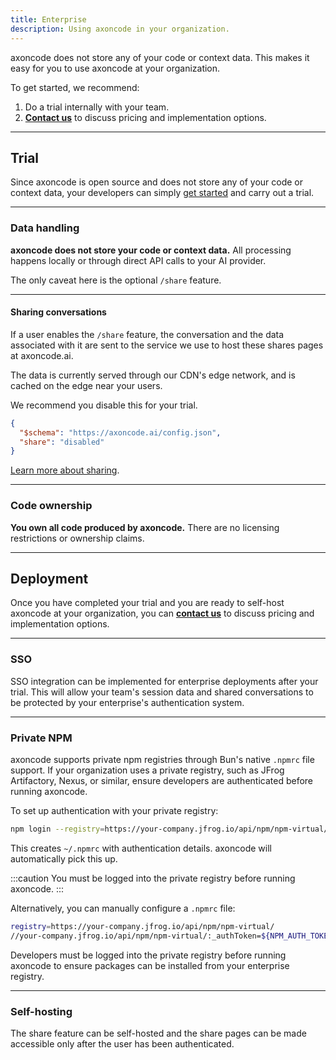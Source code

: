 ```yaml
---
title: Enterprise
description: Using axoncode in your organization.
---
```



axoncode does not store any of your code or context data. This makes it easy for
you to use axoncode at your organization.

To get started, we recommend:

1. Do a trial internally with your team.
2. **<a href={email}>Contact us</a>** to discuss pricing and implementation options.

---

## Trial

Since axoncode is open source and does not store any of your code or context data, your developers can simply [get started](/docs/) and carry out a trial.

---

### Data handling

**axoncode does not store your code or context data.** All processing happens locally or through direct API calls to your AI provider.

The only caveat here is the optional `/share` feature.

---

#### Sharing conversations

If a user enables the `/share` feature, the conversation and the data associated with it are sent to the service we use to host these shares pages at axoncode.ai.

The data is currently served through our CDN's edge network, and is cached on the edge near your users.

We recommend you disable this for your trial.

```json title="axoncode.json"
{
  "$schema": "https://axoncode.ai/config.json",
  "share": "disabled"
}
```

[Learn more about sharing](/docs/share).

---

### Code ownership

**You own all code produced by axoncode.** There are no licensing restrictions or ownership claims.

---

## Deployment

Once you have completed your trial and you are ready to self-host axoncode at
your organization, you can **<a href={email}>contact us</a>** to discuss
pricing and implementation options.

---

### SSO

SSO integration can be implemented for enterprise deployments after your trial.
This will allow your team's session data and shared conversations to be protected
by your enterprise's authentication system.

---

### Private NPM

axoncode supports private npm registries through Bun's native `.npmrc` file support. If your organization uses a private registry, such as JFrog Artifactory, Nexus, or similar, ensure developers are authenticated before running axoncode.

To set up authentication with your private registry:

```bash
npm login --registry=https://your-company.jfrog.io/api/npm/npm-virtual/
```

This creates `~/.npmrc` with authentication details. axoncode will automatically
pick this up.

:::caution
You must be logged into the private registry before running axoncode.
:::

Alternatively, you can manually configure a `.npmrc` file:

```bash title="~/.npmrc"
registry=https://your-company.jfrog.io/api/npm/npm-virtual/
//your-company.jfrog.io/api/npm/npm-virtual/:_authToken=${NPM_AUTH_TOKEN}
```

Developers must be logged into the private registry before running axoncode to ensure packages can be installed from your enterprise registry.

---

### Self-hosting

The share feature can be self-hosted and the share pages can be made accessible
only after the user has been authenticated.
